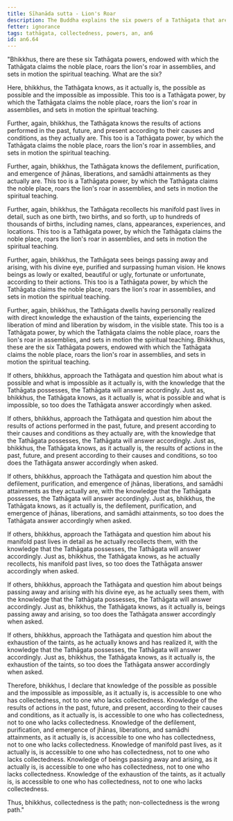 ```yaml
---
title: Sīhanāda sutta - Lion's Roar
description: The Buddha explains the six powers of a Tathāgata that are accessible to one with collectedness.
fetter: ignorance
tags: tathāgata, collectedness, powers, an, an6
id: an6.64
---
```


"Bhikkhus, there are these six Tathāgata powers, endowed with which the Tathāgata claims the noble place, roars the lion's roar in assemblies, and sets in motion the spiritual teaching. What are the six?

Here, bhikkhus, the Tathāgata knows, as it actually is, the possible as possible and the impossible as impossible. This too is a Tathāgata power, by which the Tathāgata claims the noble place, roars the lion's roar in assemblies, and sets in motion the spiritual teaching.

Further, again, bhikkhus, the Tathāgata knows the results of actions performed in the past, future, and present according to their causes and conditions, as they actually are. This too is a Tathāgata power, by which the Tathāgata claims the noble place, roars the lion's roar in assemblies, and sets in motion the spiritual teaching.

Further, again, bhikkhus, the Tathāgata knows the defilement, purification, and emergence of jhānas, liberations, and samādhi attainments as they actually are. This too is a Tathāgata power, by which the Tathāgata claims the noble place, roars the lion's roar in assemblies, and sets in motion the spiritual teaching.

Further, again, bhikkhus, the Tathāgata recollects his manifold past lives in detail, such as one birth, two births, and so forth, up to hundreds of thousands of births, including names, clans, appearances, experiences, and locations. This too is a Tathāgata power, by which the Tathāgata claims the noble place, roars the lion's roar in assemblies, and sets in motion the spiritual teaching.

Further, again, bhikkhus, the Tathāgata sees beings passing away and arising, with his divine eye, purified and surpassing human vision. He knows beings as lowly or exalted, beautiful or ugly, fortunate or unfortunate, according to their actions. This too is a Tathāgata power, by which the Tathāgata claims the noble place, roars the lion's roar in assemblies, and sets in motion the spiritual teaching.

Further, again, bhikkhus, the Tathāgata dwells having personally realized with direct knowledge the exhaustion of the taints, experiencing the liberation of mind and liberation by wisdom, in the visible state. This too is a Tathāgata power, by which the Tathāgata claims the noble place, roars the lion's roar in assemblies, and sets in motion the spiritual teaching. Bhikkhus, these are the six Tathāgata powers, endowed with which the Tathāgata claims the noble place, roars the lion's roar in assemblies, and sets in motion the spiritual teaching.

If others, bhikkhus, approach the Tathāgata and question him about what is possible and what is impossible as it actually is, with the knowledge that the Tathāgata possesses, the Tathāgata will answer accordingly. Just as, bhikkhus, the Tathāgata knows, as it actually is, what is possible and what is impossible, so too does the Tathāgata answer accordingly when asked.

If others, bhikkhus, approach the Tathāgata and question him about the results of actions performed in the past, future, and present according to their causes and conditions as they actually are, with the knowledge that the Tathāgata possesses, the Tathāgata will answer accordingly. Just as, bhikkhus, the Tathāgata knows, as it actually is, the results of actions in the past, future, and present according to their causes and conditions, so too does the Tathāgata answer accordingly when asked.

If others, bhikkhus, approach the Tathāgata and question him about the defilement, purification, and emergence of jhānas, liberations, and samādhi attainments as they actually are, with the knowledge that the Tathāgata possesses, the Tathāgata will answer accordingly. Just as, bhikkhus, the Tathāgata knows, as it actually is, the defilement, purification, and emergence of jhānas, liberations, and samādhi attainments, so too does the Tathāgata answer accordingly when asked.

If others, bhikkhus, approach the Tathāgata and question him about his manifold past lives in detail as he actually recollects them, with the knowledge that the Tathāgata possesses, the Tathāgata will answer accordingly. Just as, bhikkhus, the Tathāgata knows, as he actually recollects, his manifold past lives, so too does the Tathāgata answer accordingly when asked.

If others, bhikkhus, approach the Tathāgata and question him about beings passing away and arising with his divine eye, as he actually sees them, with the knowledge that the Tathāgata possesses, the Tathāgata will answer accordingly. Just as, bhikkhus, the Tathāgata knows, as it actually is, beings passing away and arising, so too does the Tathāgata answer accordingly when asked.

If others, bhikkhus, approach the Tathāgata and question him about the exhaustion of the taints, as he actually knows and has realized it, with the knowledge that the Tathāgata possesses, the Tathāgata will answer accordingly. Just as, bhikkhus, the Tathāgata knows, as it actually is, the exhaustion of the taints, so too does the Tathāgata answer accordingly when asked.

Therefore, bhikkhus, I declare that knowledge of the possible as possible and the impossible as impossible, as it actually is, is accessible to one who has collectedness, not to one who lacks collectedness. Knowledge of the results of actions in the past, future, and present, according to their causes and conditions, as it actually is, is accessible to one who has collectedness, not to one who lacks collectedness. Knowledge of the defilement, purification, and emergence of jhānas, liberations, and samādhi attainments, as it actually is, is accessible to one who has collectedness, not to one who lacks collectedness. Knowledge of manifold past lives, as it actually is, is accessible to one who has collectedness, not to one who lacks collectedness. Knowledge of beings passing away and arising, as it actually is, is accessible to one who has collectedness, not to one who lacks collectedness. Knowledge of the exhaustion of the taints, as it actually is, is accessible to one who has collectedness, not to one who lacks collectedness.

Thus, bhikkhus, collectedness is the path; non-collectedness is the wrong path."